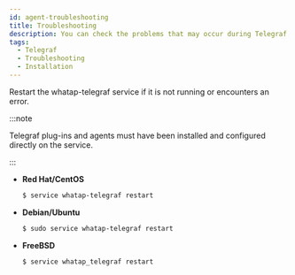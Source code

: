 ```yaml
---
id: agent-troubleshooting
title: Troubleshooting
description: You can check the problems that may occur during Telegraf agent installation.
tags:
  - Telegraf
  - Troubleshooting
  - Installation
---
```


Restart the whatap-telegraf service if it is not running or encounters an error.

:::note

Telegraf plug-ins and agents must have been installed and configured directly on the service.

:::

-   **Red Hat/CentOS**

    ```bash title=SH
    $ service whatap-telegraf restart
    ```

-   **Debian/Ubuntu**

    ```bash title=SH
    $ sudo service whatap-telegraf restart
    ```

-   **FreeBSD**

    ```bash title=SH
    $ service whatap_telegraf restart
    ```
